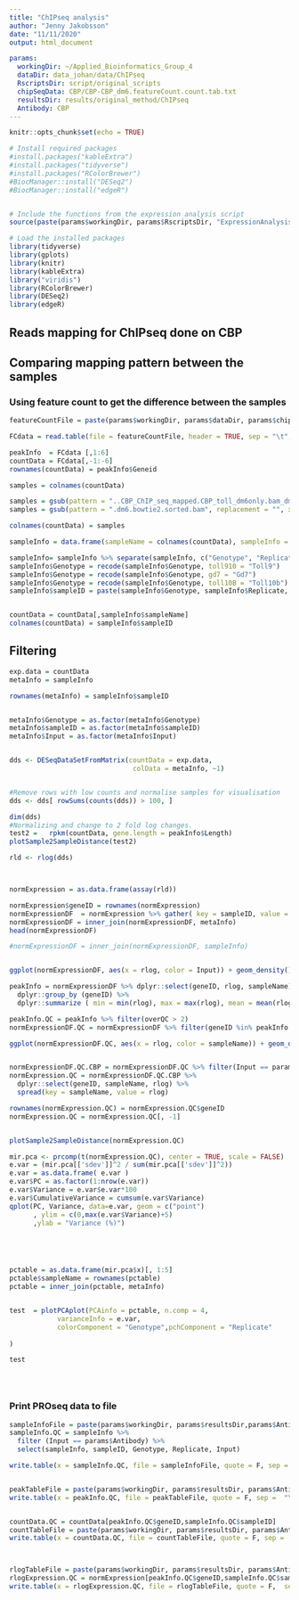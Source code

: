 ```yaml
---
title: "ChIPseq analysis"
author: "Jenny Jakobsson"
date: "11/11/2020"
output: html_document

params:
  workingDir: ~/Applied_Bioinformatics_Group_4
  dataDir: data_johan/data/ChIPseq
  RscriptsDir: script/original_scripts
  chipSeqData: CBP/CBP-CBP_dm6.featureCount.count.tab.txt
  resultsDir: results/original_method/ChIPseq
  Antibody: CBP
---
```


```r
knitr::opts_chunk$set(echo = TRUE)

# Install required packages
#install.packages("kableExtra")
#install.packages("tidyverse")
#install.packages("RColorBrewer")
#BiocManager::install("DESeq2")
#BiocManager::install("edgeR")


# Include the functions from the expression analysis script
source(paste(params$workingDir, params$RscriptsDir, "ExpressionAnalysisFunctions.r",sep = "/"))

# Load the installed packages
library(tidyverse)
library(gplots)
library(knitr)
library(kableExtra)
library("viridis")
library(RColorBrewer)
library(DESeq2)
library(edgeR)

```

## Reads mapping for ChIPseq done on CBP


## Comparing mapping pattern between the samples

### Using feature count to get the difference between the samples
```r

featureCountFile = paste(params$workingDir, params$dataDir, params$chipSeqData, sep = "/")

FCdata = read.table(file = featureCountFile, header = TRUE, sep = "\t", quote = "", stringsAsFactors = FALSE)

peakInfo  = FCdata [,1:6]
countData = FCdata[,-1:-6]
rownames(countData) = peakInfo$Geneid
```


```r
samples = colnames(countData)

samples = gsub(pattern = "..CBP_ChIP_seq_mapped.CBP_toll_dm6only.bam_dm6.", replacement = "", x = samples)
samples = gsub(pattern = ".dm6.bowtie2.sorted.bam", replacement = "", x = samples)

colnames(countData) = samples

sampleInfo = data.frame(sampleName = colnames(countData), sampleInfo = samples, stringsAsFactors = F)

sampleInfo= sampleInfo %>% separate(sampleInfo, c("Genotype", "Replicate", "Input", "sample"), sep = "_", remove = F)
sampleInfo$Genotype = recode(sampleInfo$Genotype, toll910 = "Toll9")
sampleInfo$Genotype = recode(sampleInfo$Genotype, gd7 = "Gd7")
sampleInfo$Genotype = recode(sampleInfo$Genotype, toll10B = "Toll10b")
sampleInfo$sampleID = paste(sampleInfo$Genotype, sampleInfo$Replicate, sampleInfo$Input , sep = "_")


countData = countData[,sampleInfo$sampleName]
colnames(countData) = sampleInfo$sampleID
```

## Filtering


```r
exp.data = countData
metaInfo = sampleInfo

rownames(metaInfo) = sampleInfo$sampleID


metaInfo$Genotype = as.factor(metaInfo$Genotype)
metaInfo$sampleID = as.factor(metaInfo$sampleID)
metaInfo$Input = as.factor(metaInfo$Input)


dds <- DESeqDataSetFromMatrix(countData = exp.data,
                               colData = metaInfo, ~1)


#Remove rows with low counts and normalise samples for visualisation
dds <- dds[ rowSums(counts(dds)) > 100, ]

dim(dds)
#Normalizing and change to 2 fold log changes. 
test2 =   rpkm(countData, gene.length = peakInfo$Length)
plotSample2SampleDistance(test2)

rld <- rlog(dds)



normExpression = as.data.frame(assay(rld))

normExpression$geneID = rownames(normExpression)
normExpressionDF  = normExpression %>% gather( key = sampleID, value = rlog, -geneID)
normExpressionDF = inner_join(normExpressionDF, metaInfo)
head(normExpressionDF)

#normExpressionDF = inner_join(normExpressionDF, sampleInfo)


ggplot(normExpressionDF, aes(x = rlog, color = Input)) + geom_density()

peakInfo = normExpressionDF %>% dplyr::select(geneID, rlog, sampleName) %>% 
  dplyr::group_by (geneID) %>%
  dplyr::summarize ( min = min(rlog), max = max(rlog), mean = mean(rlog), sd = sd(rlog), overQC = length(which(rlog > 5)) ) 

peakInfo.QC = peakInfo %>% filter(overQC > 2)
normExpressionDF.QC = normExpressionDF %>% filter(geneID %in% peakInfo.QC$geneID)

ggplot(normExpressionDF.QC, aes(x = rlog, color = sampleName)) + geom_density()


normExpressionDF.QC.CBP = normExpressionDF.QC %>% filter(Input == params$Antibody)
normExpression.QC = normExpressionDF.QC.CBP %>%
  dplyr::select(geneID, sampleName, rlog) %>% 
  spread(key = sampleName, value = rlog)

rownames(normExpression.QC) = normExpression.QC$geneID
normExpression.QC = normExpression.QC[, -1]



```



```R


plotSample2SampleDistance(normExpression.QC)

mir.pca <- prcomp(t(normExpression.QC), center = TRUE, scale = FALSE) 
e.var = (mir.pca[['sdev']]^2 / sum(mir.pca[['sdev']]^2))
e.var = as.data.frame( e.var )
e.var$PC = as.factor(1:nrow(e.var)) 
e.var$Variance = e.var$e.var*100
e.var$CumulativeVariance = cumsum(e.var$Variance)
qplot(PC, Variance, data=e.var, geom = c("point")
      , ylim = c(0,max(e.var$Variance)+5) 
      ,ylab = "Variance (%)")





pctable = as.data.frame(mir.pca$x)[, 1:5]
pctable$sampleName = rownames(pctable)
pctable = inner_join(pctable, metaInfo)


test  = plotPCAplot(PCAinfo = pctable, n.comp = 4,
            varianceInfo = e.var, 
            colorComponent = "Genotype",pchComponent = "Replicate"
              
)

test





```


### Print PROseq data to file

```r
sampleInfoFile = paste(params$workingDir, params$resultsDir,params$Antibody, "CBP.CBP.sampleInfo.QC.tab.txt", sep = "/")
sampleInfo.QC = sampleInfo %>%
  filter (Input == params$Antibody) %>%
  select(sampleInfo, sampleID, Genotype, Replicate, Input)

write.table(x = sampleInfo.QC, file = sampleInfoFile, quote = F, sep =  "\t", row.names = F, col.names = T)


peakTableFile = paste(params$workingDir, params$resultsDir, params$Antibody, "CBP.CBP.peak.QC.tab.txt", sep = "/")
write.table(x = peakInfo.QC, file = peakTableFile, quote = F, sep =  "\t", row.names = F, col.names = T)


countData.QC = countData[peakInfo.QC$geneID,sampleInfo.QC$sampleID]
countTableFile = paste(params$workingDir, params$resultsDir, params$Antibody, "CBP.CBP.counts.QC.tab.txt", sep = "/")
write.table(x = countData.QC, file = countTableFile, quote = F, sep =  "\t", row.names = T, col.names = T)



rlogTableFile = paste(params$workingDir, params$resultsDir, params$Antibody, "CBP.CBP.rlog.QC.tab.txt", sep = "/")
rlogExpression.QC = normExpression[peakInfo.QC$geneID,sampleInfo.QC$sampleID]
write.table(x = rlogExpression.QC, file = rlogTableFile, quote = F,  sep =  "\t", row.names = T, col.names = T)


```



